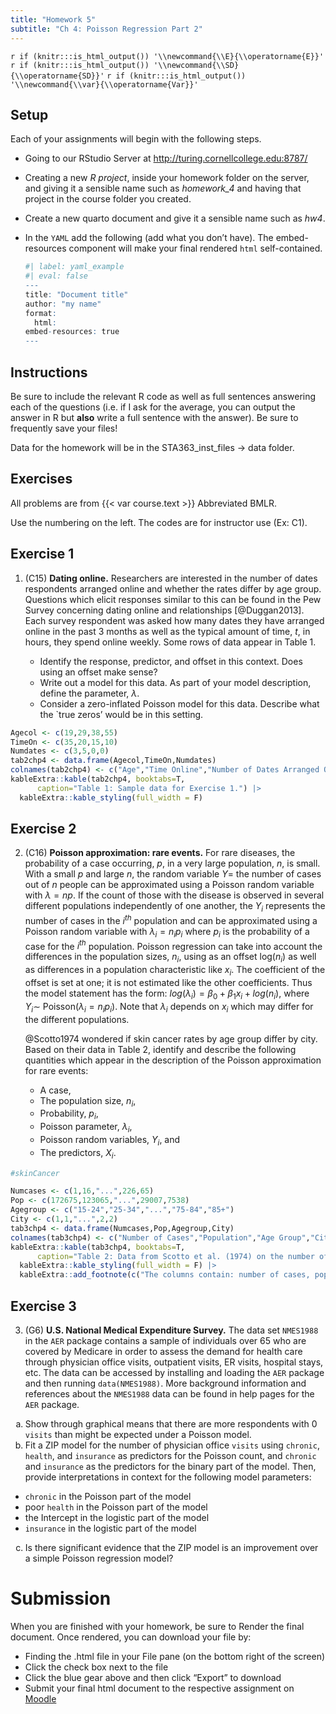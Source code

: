 ```yaml
---
title: "Homework 5"
subtitle: "Ch 4: Poisson Regression Part 2"
---
```


`r if (knitr:::is_html_output()) '\\newcommand{\\E}{\\operatorname{E}}'`
`r if (knitr:::is_html_output()) '\\newcommand{\\SD}{\\operatorname{SD}}'`
`r if (knitr:::is_html_output()) '\\newcommand{\\var}{\\operatorname{Var}}'`


## Setup

Each of your assignments will begin with the following steps.

-   Going to our RStudio Server at <http://turing.cornellcollege.edu:8787/>

-   Creating a new *R project*, inside your homework folder on the server, and giving it a sensible name such as *homework_4* and having that project in the course folder you created. 

-   Create a new quarto document and give it a sensible name such as *hw4*.

-   In the `YAML` add the following (add what you don't have). The embed-resources component will make your final rendered `html` self-contained.

    ```r
#| label: yaml_example
#| eval: false
---
title: "Document title"
author: "my name"
format:
  html:
    embed-resources: true
---
    ```

## Instructions

Be sure to include the relevant R code as well as full sentences answering each of the questions (i.e. if I ask for the average, you can output the answer in R but **also** write a full sentence with the answer). Be sure to frequently save your files!

Data for the homework will be in the STA363_inst_files -> data folder.

## Exercises

All problems are from {{< var course.text >}} Abbreviated BMLR. 

Use the numbering on the left. The codes are for instructor use (Ex: C1).

## Exercise 1

1. (C15) __Dating online.__ Researchers are interested in the number of dates respondents arranged online and whether the rates differ by age group. Questions which elicit responses similar to this can be found in the Pew Survey concerning dating online and relationships [@Duggan2013]. Each survey respondent was asked how many dates they have arranged online in the past 3 months as well as the typical amount of time, $t$, in hours, they spend online weekly. Some rows of data appear in Table 1.
	
    - Identify the response, predictor, and offset in this context.  Does using an offset make sense?
    - Write out a model for this data. As part of your model description, define the parameter, $\lambda$.
    - Consider a zero-inflated Poisson model for this data. Describe what the `true zeros' would be in this setting.

```r
Agecol <- c(19,29,38,55)
TimeOn <- c(35,20,15,10)
Numdates <- c(3,5,0,0)
tab2chp4 <- data.frame(Agecol,TimeOn,Numdates)
colnames(tab2chp4) <- c("Age","Time Online","Number of Dates Arranged Online")
kableExtra::kable(tab2chp4, booktabs=T,
      caption="Table 1: Sample data for Exercise 1.") |>
  kableExtra::kable_styling(full_width = F)
```


## Exercise 2

2. (C16) __Poisson approximation: rare events.__ For rare diseases, the probability of a case occurring, $p$, in a very large population, $n$, is small. With a small $p$ and large $n$, the random variable $Y$= the number of cases out of $n$ people can be approximated using a Poisson random variable with $\lambda = np$. If the count of those with the disease is observed in several different populations independently of one another, the $Y_i$ represents the number of cases in the $i^{th}$ population and can be approximated using a Poisson random variable with $\lambda_i=n_ip_i$ where $p_i$ is the probability of a case for the $i^{th}$ population. Poisson regression can take into account the differences in the population sizes, $n_i$, using as an offset log($n_i$) as well as differences in a population characteristic like $x_i$. The coefficient of the offset is set at one; it is not estimated like the other coefficients.  Thus the model statement has the form: $log(\lambda_i) = \beta_0+\beta_1x_i + log(n_i)$, where $Y_i  \sim$ Poisson($\lambda_i = n_i p_i$). Note that $\lambda_i$ depends on $x_i$ which may differ for the different populations.

    @Scotto1974 wondered if skin cancer rates by age group differ by city.  Based on their data in Table 2, identify and describe the following quantities which appear in the description of the Poisson approximation for rare events:

      - A case,
      - The population size, $n_i$,
      - Probability, $p_i$,
      - Poisson parameter, $\lambda_i$,
      - Poisson random variables, $Y_i$, and
      - The predictors, $X_i$.

```r
#skinCancer

Numcases <- c(1,16,"...",226,65)
Pop <- c(172675,123065,"...",29007,7538)
Agegroup <- c("15-24","25-34","...","75-84","85+")
City <- c(1,1,"...",2,2)
tab3chp4 <- data.frame(Numcases,Pop,Agegroup,City)
colnames(tab3chp4) <- c("Number of Cases","Population","Age Group","City")
kableExtra::kable(tab3chp4, booktabs=T,
      caption="Table 2: Data from Scotto et al. (1974) on the number of cases of non-melanoma skin cancer for women by age group in two metropolitan areas (Minneapolis-St. Paul and Dallas-Ft. Worth); the year is unknown.") |>
  kableExtra::kable_styling(full_width = F) |>
  kableExtra::add_footnote(c("The columns contain: number of cases, population size, age group, and city (1=Minneapolis-St. Paul, 2=Dallas-Ft. Worth)."), notation = "none")
```

## Exercise 3

3. (G6) __U.S. National Medical Expenditure Survey.__ The data set `NMES1988` in the `AER` package contains a sample of individuals over 65 who are covered by Medicare in order to assess the demand for health care through physician office visits, outpatient visits, ER visits, hospital stays, etc.  The data can be accessed by installing and loading the `AER` package and then running `data(NMES1988)`.  More background information and references about the `NMES1988` data can be found in help pages for the `AER` package.  

  a. Show through graphical means that there are more respondents with 0 `visits` than might be expected under a Poisson model.
  b. Fit a ZIP model for the number of physician office `visits` using `chronic`, `health`, and `insurance` as predictors for the Poisson count, and `chronic` and `insurance` as the predictors for the binary part of the model.  Then, provide interpretations in context for the following model parameters:

  - `chronic` in the Poisson part of the model
  - poor `health` in the Poisson part of the model
  - the Intercept in the logistic part of the model
  - `insurance` in the logistic part of the model

  c. Is there significant evidence that the ZIP model is an improvement over a simple Poisson regression model? 



# Submission

When you are finished with your homework, be sure to Render the final document. Once rendered, you can download your file by:

-   Finding the .html file in your File pane (on the bottom right of the screen)
-   Click the check box next to the file
-   Click the blue gear above and then click "Export" to download
-   Submit your final html document to the respective assignment on [Moodle]({{< var course.moodle >}})



